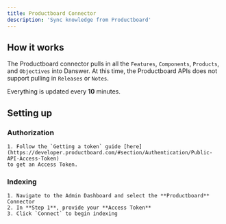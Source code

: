 ```yaml
---
title: Productboard Connector
description: 'Sync knowledge from Productboard'
---
```


## How it works
The Productboard connector pulls in all the `Features`, `Components`, `Products`, 
and `Objectives` into Danswer. At this time, the Productboard APIs does not
support pulling in `Releases` or `Notes`.

Everything is updated every **10** minutes.


## Setting up
### Authorization
    1. Follow the `Getting a token` guide [here](https://developer.productboard.com/#section/Authentication/Public-API-Access-Token)
    to get an Access Token.

### Indexing
    1. Navigate to the Admin Dashboard and select the **Productboard** Connector
    2. In **Step 1**, provide your **Access Token**
    3. Click `Connect` to begin indexing
